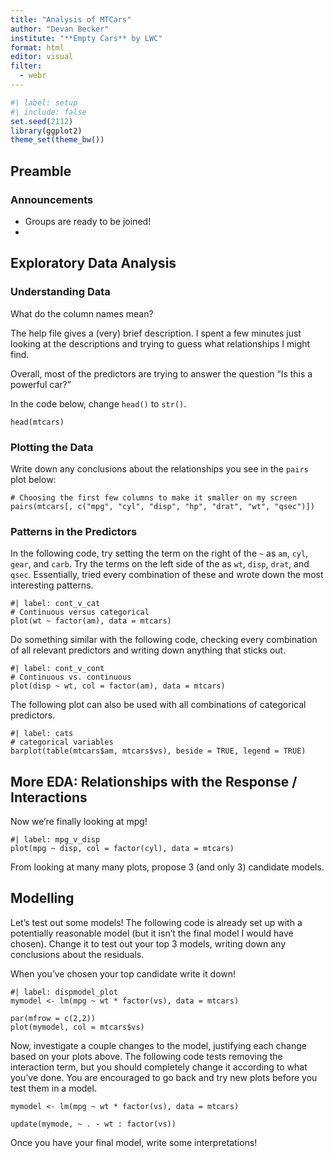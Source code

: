 ```yaml
---
title: "Analysis of MTCars"
author: "Devan Becker"
institute: "**Empty Cars** by LWC"
format: html
editor: visual
filter:
  - webr
---
```


```r
#| label: setup
#| include: false
set.seed(2112)
library(ggplot2)
theme_set(theme_bw())
```

::: {.content-visible unless-profile="book"}
## Preamble

### Announcements

- Groups are ready to be joined!\lspace
- 

:::

## Exploratory Data Analysis

### Understanding Data

What do the column names mean?

The help file gives a (very) brief description. I spent a few minutes just looking at the descriptions and trying to guess what relationships I might find.

Overall, most of the predictors are trying to answer the question "Is this a powerful car?" 

In the code below, change `head()` to `str()`.

```webr-r
head(mtcars)
```

### Plotting the Data

Write down any conclusions about the relationships you see in the `pairs` plot below:

```webr-r
# Choosing the first few columns to make it smaller on my screen
pairs(mtcars[, c("mpg", "cyl", "disp", "hp", "drat", "wt", "qsec")])
```


<!---

- Only 1 car has `carb` = 6, 1 has `carb` = 8
- `wt` and `drat` are (-ively) correlated
    - `disp` and `hp`
    - `disp` and `drat` (-ive)
    - `disp` and `wt`
    - `hp` and `wt` 
    - `hp` and `qsec`

`wt` and `disp` are clearly multicollinear,; they're measuring the same thing so I might want to include just one of them.
--->

### Patterns in the Predictors

In the following code, try setting the term on the right of the `~` as `am`, `cyl`, `gear`, and `carb`. Try the terms on the left side of the as `wt`, `disp`, `drat`, and `qsec`. Essentially, tried every combination of these and wrote down the most interesting patterns. 

```webr-r
#| label: cont_v_cat
# Continuous versus categorical
plot(wt ~ factor(am), data = mtcars)
```

<!---


- `wt` is different across categories of `am`, `cyl`, `carb`, `gear` (all positive)
    - `disp` has same relationships
    - `hp` has same relationships, except 4 gear cars have lower hp than 3 and 5 gear cars
    - `drat` has opposite relationships
--->
    
Do something similar with the following code, checking every combination of all relevant predictors and writing down anything that sticks out. 

```webr-r
#| label: cont_v_cont
# Continuous vs. continuous
plot(disp ~ wt, col = factor(am), data = mtcars)
```

<!---
- Clear separation between `disp` and `wt` when coloured by am or `cyl`.
    - In other words, there are distinct groups. This probably means that one of the continuous predictors has all of the information necessary, and it won't be necessary to include an interaction between continuous predictors (it rarely is).
- Otherwise, there are not many relationships that might be present.
--->


The following plot can also be used with all combinations of categorical predictors. 

```webr-r
#| label: cats
# categorical variables
barplot(table(mtcars$am, mtcars$vs), beside = TRUE, legend = TRUE)
```


<!---
- Some kind of "correlation" between `am` and `cyl`.
    - Measuring something similar, but from different perspectives.
- Very little relation between `am` and `vs` - they're measuring different things.
    - Might be worth checking models where `am` is switched with `vs`. 

### Conclusions

Most things are measuring "how powerful is this car" or "how heavy is this car", so we should just choose the ones that make sense to us and check a few categorical predictors.

`wt` and `disp` make the most sense as measures for `mpg`, and `am` and `cyl` also make some sense. I'll try switching out some of the other predictors, but I expect that the final model will either be `wt*am` or `disp*cyl`.
--->

## More EDA: Relationships with the Response / Interactions

Now we're finally looking at mpg!

```webr-r
#| label: mpg_v_disp
plot(mpg ~ disp, col = factor(cyl), data = mtcars)
```

From looking at many many plots, propose 3 (and only 3) candidate models.

<!---

- `mpg` versus `disp` * `cyl`
- `mpg` versus `wt` * `am` (`cyl`?)
- `mpg` versus `wt` * `vs` (maybe not an interaction)
- `mpg` versus `wt` * `gear`?

I had also considered including `qsec`, but a plot of `mpg` versus `qsec` with colours from `cyl` revealed that `cyl` explains the relationship; if we include `cyl`, then the slope for mpg versus `qsec` is 0. The same thing happens with `drat`, so `cyl` is probably enough to include in the model rather than either `qsec` or `drat`. 
--->


## Modelling 

Let's test out some models! The following code is already set up with a potentially reasonable model (but it isn't the final model I would have chosen). Change it to test out your top 3 models, writing down any conclusions about the residuals.

When you've chosen your top candidate write it down!

```webr-r
#| label: dispmodel_plot
mymodel <- lm(mpg ~ wt * factor(vs), data = mtcars)

par(mfrow = c(2,2))
plot(mymodel, col = mtcars$vs)
```


Now, investigate a couple changes to the model, justifying each change based on your plots above. The following code tests removing the interaction term, but you should completely change it according to what you've done. You are encouraged to go back and try new plots before you test them in a model.

```webr-r
mymodel <- lm(mpg ~ wt * factor(vs), data = mtcars)

update(mymode, ~ . - wt : factor(vs))
```


Once you have your final model, write some interpretations!

<!---
- Residuals versus fitted looks good
- QQ norm looks great! For this small of a data set, we don't expect much from the qq-plot, so this is actually very nice.
- Scale-Location has a slight U shape, which isn't ideal. There may still be a predictor that's worth including.
- There's a high influence point. This is likely due to the interaction between cyl and disp.
    - When we have this kind of interaction, there are essentially three lines, each with fewer observations. It is much easier for a point to be influential with interaction present. 

```webr-r
#| label: wtmodel_plot
wtmodel <- lm(mpg ~ wt * am, data = mtcars)

par(mfrow = c(2,2))
plot(wtmodel)
```

- First plot looks good!
- QQplot has some heavy tails - not bad, but not ideal. `dispmodel` was better.
- Scale-location is great!
- No high leverage points.

Both models are good in different ways. Let's check their summaries.


```webr-r
#| label: dispmodel_summary
dispmodel <- lm(mpg ~ disp * factor(cyl), data = mtcars)
summary(dispmodel)
```

```webr-r
#| label: wtmodel_summary
wtmodel <- lm(mpg ~ wt * am, data = mtcars)
summary(wtmodel)
```

The $R^2$ for `dispmodel` is a fair bit higher (although there's no standard for how much an $R^2$ should change, so this might not be a meaningful difference). As we saw in class, the $R^2$ is based on the same quantities as the F-test for different models. 

```webr-r
dispmodel <- lm(mpg ~ disp * factor(cyl), data = mtcars)
anova(dispmodel, wtmodel)
```

The models fit significantly differently. Which one fits better?

```webr-r
# MSE values
dispmodel <- lm(mpg ~ disp * factor(cyl), data = mtcars)
wtmodel <- lm(mpg ~ wt * am, data = mtcars)
summary(dispmodel)$sigma
summary(wtmodel)$sigma
```

<!---
`dispmodel` has a higher $R^2$ and a lower MSE, so it seems to be the winner.

From the pairs plot, I saw that disp has a slight relationship with other continuous predictors, and the scale-location plot wasn't perfect. Perhaps another predictor will help?


I can do this with the magical `update()` function. The `~ . + hp` notation means the response versus (`~`) everything `.`, then add `hp`. The `~` means "versus" (with the response on the left, which isn't allowed to change in this case, and the predictors on the right), and the `.` means "everything", which in this case refers to everything that was already in the model. The form `lm(mpg ~ ., data = mtcars)` will fit `mpg` against everything else it sees in the mtcars dataset. 

```webr-r
dispmodel <- lm(mpg ~ disp * factor(cyl), data = mtcars)
summary(update(dispmodel, ~ . + hp)) 
```

I checked `qsec`, `drat`, and `hp`, and none seemed worth including in the model. I'll just leave it as is.

To interpret the model we must be careful about the interaction term!

$$
mpg = \begin{cases}
\beta_0 + \beta_1 disp & \text{if }cyl == 4\\
(\beta_0 + \beta_2) + (\beta_1 + \beta_4) disp & \text{if }cyl == 6\\
(\beta_0 + \beta_3) + (\beta_1 + \beta_5) disp & \text{if }cyl == 8\\
\end{cases}
$$

- For 4 cylinder cars, the baseline mpg is 40 and decreases by 0.135 for each one unit increase in disp.
- For 6 cylinder cars, the baseline mpg is about 21.5 and isn't really related to the displacement.
- For 8 cylinder cars, the baseline mpg is about 24.5 and decreases by about 0.02 for each one-unit increase in displacement.
    - Note that displacement has really large units, so 0.02 over hundreds of one-unit increases is still a lot!
--->
